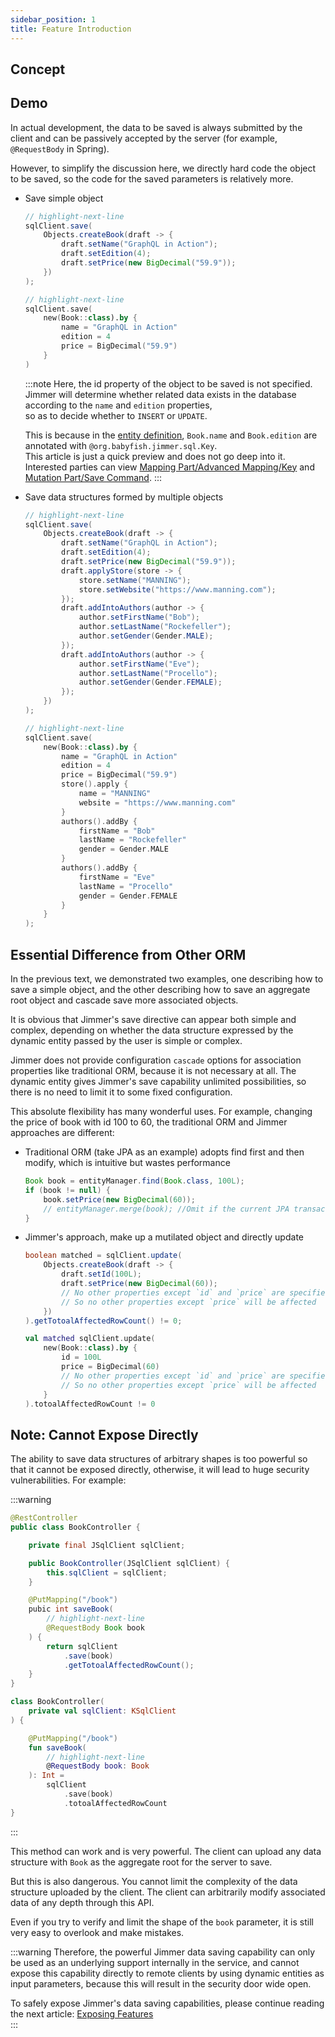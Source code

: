 ```yaml
---  
sidebar_position: 1   
title: Feature Introduction  
---
```



## Concept  

<SaveCommandPanel/>  

## Demo  

In actual development, the data to be saved is always submitted by the client and can be passively accepted by the server (for example, `@RequestBody` in Spring).  

However, to simplify the discussion here, we directly hard code the object to be saved, so the code for the saved parameters is relatively more.  

-   Save simple object  

    <Tabs groupId="language">
    <TabItem value="java" label="Java">  

    ```java 
    // highlight-next-line
    sqlClient.save(  
        Objects.createBook(draft -> {
            draft.setName("GraphQL in Action");  
            draft.setEdition(4);
            draft.setPrice(new BigDecimal("59.9"));
        })
    );
    ```  

    </TabItem>
    <TabItem value="kotlin" label="Kotlin">

    ```kotlin
    // highlight-next-line
    sqlClient.save(
        new(Book::class).by {  
            name = "GraphQL in Action"
            edition = 4
            price = BigDecimal("59.9")  
        }  
    )
    ```

    </TabItem>
    </Tabs>  

    :::note
    Here, the id property of the object to be saved is not specified. Jimmer will determine whether related data exists in the database according to the `name` and `edition` properties,  
    so as to decide whether to `INSERT` or `UPDATE`.  

    This is because in the [entity definition](../precondition#book), `Book.name` and `Book.edition` are annotated with `@org.babyfish.jimmer.sql.Key`.  
    This article is just a quick preview and does not go deep into it. Interested parties can view [Mapping Part/Advanced Mapping/Key](../../mapping/advanced/key) and [Mutation Part/Save Command](../../mutation/save-command).
    :::  

-   Save data structures formed by multiple objects  

    <Tabs groupId="language">
    <TabItem value="java" label="Java">  

    ```java
    // highlight-next-line
    sqlClient.save(  
        Objects.createBook(draft -> {
            draft.setName("GraphQL in Action");
            draft.setEdition(4); 
            draft.setPrice(new BigDecimal("59.9"));
            draft.applyStore(store -> {  
                store.setName("MANNING");
                store.setWebsite("https://www.manning.com");  
            });
            draft.addIntoAuthors(author -> {
                author.setFirstName("Bob");  
                author.setLastName("Rockefeller");
                author.setGender(Gender.MALE);  
            });
            draft.addIntoAuthors(author -> {
                author.setFirstName("Eve");
                author.setLastName("Procello");  
                author.setGender(Gender.FEMALE);
            });  
        })
    );
    ```  

    </TabItem>
    <TabItem value="kotlin" label="Kotlin">

    ```kotlin
    // highlight-next-line
    sqlClient.save(
        new(Book::class).by {
            name = "GraphQL in Action"
            edition = 4  
            price = BigDecimal("59.9")
            store().apply {
                name = "MANNING"  
                website = "https://www.manning.com"  
            }
            authors().addBy {
                firstName = "Bob"
                lastName = "Rockefeller"
                gender = Gender.MALE
            }
            authors().addBy {
                firstName = "Eve" 
                lastName = "Procello"
                gender = Gender.FEMALE  
            }
        }  
    );
    ```  

    </TabItem>
    </Tabs>

## Essential Difference from Other ORM  

In the previous text, we demonstrated two examples, one describing how to save a simple object, and the other describing how to save an aggregate root object and cascade save more associated objects.  

It is obvious that Jimmer's save directive can appear both simple and complex, depending on whether the data structure expressed by the dynamic entity passed by the user is simple or complex.   

Jimmer does not provide configuration `cascade` options for association properties like traditional ORM, because it is not necessary at all. The dynamic entity gives Jimmer's save capability unlimited possibilities, so there is no need to limit it to some fixed configuration.  

This absolute flexibility has many wonderful uses. For example, changing the price of book with id 100 to 60, the traditional ORM and Jimmer approaches are different:  

-   Traditional ORM (take JPA as an example) adopts find first and then modify, which is intuitive but wastes performance

    ```java
    Book book = entityManager.find(Book.class, 100L);
    if (book != null) {  
        book.setPrice(new BigDecimal(60));
        // entityManager.merge(book); //Omit if the current JPA transaction context exists  
    }
    ```  

-   Jimmer's approach, make up a mutilated object and directly update  

    <Tabs groupId="language">
    <TabItem value="java" label="Java">  

    ```java 
    boolean matched = sqlClient.update(
        Objects.createBook(draft -> {
            draft.setId(100L);  
            draft.setPrice(new BigDecimal(60));
            // No other properties except `id` and `price` are specified
            // So no other properties except `price` will be affected 
        })  
    ).getTotoalAffectedRowCount() != 0;
    ```  

    </TabItem>
    <TabItem value="kotlin" label="Kotlin">

    ```kotlin
    val matched sqlClient.update(  
        new(Book::class).by {
            id = 100L
            price = BigDecimal(60)
            // No other properties except `id` and `price` are specified
            // So no other properties except `price` will be affected
        } 
    ).totoalAffectedRowCount != 0
    ```

    </TabItem>
    </Tabs>  

## Note: Cannot Expose Directly

The ability to save data structures of arbitrary shapes is too powerful so that it cannot be exposed directly, 
otherwise, it will lead to huge security vulnerabilities. For example:   

:::warning
<Tabs groupId="language">
<TabItem value="java" label="Java">  

```java title="BookController.java"  
@RestController
public class BookController {  

    private final JSqlClient sqlClient;  

    public BookController(JSqlClient sqlClient) {
        this.sqlClient = sqlClient;  
    }  

    @PutMapping("/book")
    pubic int saveBook(  
        // highlight-next-line
        @RequestBody Book book  
    ) {
        return sqlClient
            .save(book)
            .getTotoalAffectedRowCount();
    }  
}
```  

</TabItem>
<TabItem value="kotlin" label="Kotlin">

```kotlin title="BookController.java"  
class BookController(  
    private val sqlClient: KSqlClient  
) {  

    @PutMapping("/book")
    fun saveBook(
        // highlight-next-line
        @RequestBody book: Book
    ): Int =
        sqlClient
            .save(book)
            .totoalAffectedRowCount
}  
```  

</TabItem>
</Tabs>  
:::  

This method can work and is very powerful. The client can upload any data structure with `Book` as the aggregate root for the server to save.  

But this is also dangerous. You cannot limit the complexity of the data structure uploaded by the client. The client can arbitrarily modify associated data of any depth through this API.  

Even if you try to verify and limit the shape of the `book` parameter, it is still very easy to overlook and make mistakes.  

:::warning
Therefore, the powerful Jimmer data saving capability can only be used as an underlying support internally in the service, and cannot expose this capability directly to remote clients by using dynamic entities as input parameters, because this will result in the security door wide open.

To safely expose Jimmer's data saving capabilities, please continue reading the next article: [Exposing Features](./export)  
:::